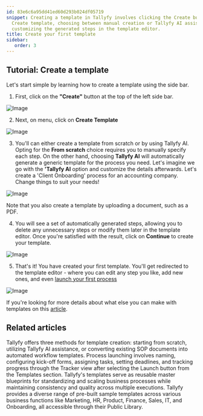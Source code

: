 ```yaml
---
id: 83e6c6a95dd41ed60d293b024df05719
snippet: Creating a template in Tallyfy involves clicking the Create button, selecting
  Create template, choosing between manual creation or Tallyfy AI assistance, and
  customizing the generated steps in the template editor.
title: Create your first template
sidebar:
   order: 3
---
```


## Tutorial: Create a template

Let's start simple by learning how to create a template using the side bar.

1. First, click on the **"Create"** button at the top of the left side bar.

![Image](https://screenshots.tallyfy.com/tallyfy%2Fpro%2Fdesktop-light-click-create-fullscreen.png)

2. Next, on menu, click on **Create Template**

![Image](https://screenshots.tallyfy.com/tallyfy%2Fpro%2Fdesktop-light-click-create-template-from-button.png)

3. You'll can either create a template from scratch or by using Tallyfy AI. Opting for the **From scratch** choice requires you to manually specify each step. On the other hand, choosing **Tallyfy AI** will automatically generate a generic template for the process you need. Let's imagine we go with the **'Tallyfy AI** option and customize the details afterwards. Let's create a 'Client Onboarding' process for an accounting company. Change things to suit your needs!

![Image](https://screenshots.tallyfy.com/tallyfy%2Fpro%2Fdesktop-light-create-client-onboarding-template-from-tallyfyAI.png)

Note that you also create a template by uploading a document, such as a PDF.

4. You will see a set of automatically generated steps, allowing you to delete any unnecessary steps or modify them later in the template editor. Once you're satisfied with the result, click on **Continue** to create your template.

![Image](https://screenshots.tallyfy.com/tallyfy%2Fpro%2Fdesktop-light-click-create-template-by-tallyfyai.png)

5. That's it! You have created your first template. You'll get redirected to the template editor - where you can edit any step you like, add new ones, and even [launch your first process](/products/pro/tutorials/your-first-process/)

![Image](https://screenshots.tallyfy.com/tallyfy%2Fpro%2Fdesktop-light-show-template-created-by-tallyfyai.png)

If you're looking for more details about what else you can make with templates on this [article](/products/pro/documenting/templates/).


## Related articles
<CardGrid>
<LinkTitleCard header="<b>Templates > Create a template</b>" href="/products/pro/documenting/templates/create-template/" > Tallyfy offers three methods for template creation: starting from scratch, utilizing Tallyfy AI assistance, or converting existing SOP documents into automated workflow templates. </LinkTitleCard>
<LinkTitleCard header="<b>Tutorials > Launch a process</b>" href="/products/pro/tutorials/your-first-process/" > Process launching involves naming, configuring kick-off forms, assigning tasks, setting deadlines, and tracking progress through the Tracker view after selecting the Launch button from the Templates section. </LinkTitleCard>
<LinkTitleCard header="<b>Documenting > Templates</b>" href="/products/pro/documenting/templates/" > Tallyfy's templates serve as reusable master blueprints for standardizing and scaling business processes while maintaining consistency and quality across multiple executions. </LinkTitleCard>
<LinkTitleCard header="<b>Templates > Sample Templates</b>" href="/products/pro/documenting/templates/how-can-i-access-tallyfys-sample-templates/" > Tallyfy provides a diverse range of pre-built sample templates across various business functions like Marketing, HR, Product, Finance, Sales, IT, and Onboarding, all accessible through their Public Library. </LinkTitleCard>
</CardGrid>